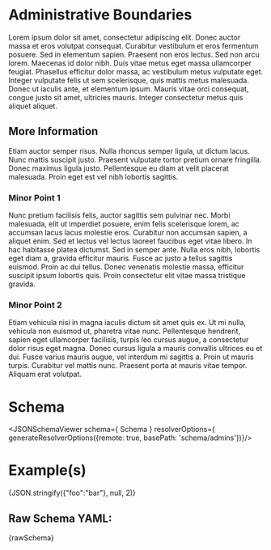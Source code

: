 
# Administrative Boundaries

Lorem ipsum dolor sit amet, consectetur adipiscing elit. Donec auctor massa et eros volutpat consequat. Curabitur vestibulum et eros fermentum posuere. Sed in elementum sapien. Praesent non eros lectus. Sed non arcu lorem. Maecenas id dolor nibh. Duis vitae metus eget massa ullamcorper feugiat. Phasellus efficitur dolor massa, ac vestibulum metus vulputate eget. Integer vulputate felis ut sem scelerisque, quis mattis metus malesuada. Donec ut iaculis ante, et elementum ipsum. Mauris vitae orci consequat, congue justo sit amet, ultricies mauris. Integer consectetur metus quis aliquet aliquet.

## More Information

Etiam auctor semper risus. Nulla rhoncus semper ligula, ut dictum lacus. Nunc mattis suscipit justo. Praesent vulputate tortor pretium ornare fringilla. Donec maximus ligula justo. Pellentesque eu diam at velit placerat malesuada. Proin eget est vel nibh lobortis sagittis.

### Minor Point 1

Nunc pretium facilisis felis, auctor sagittis sem pulvinar nec. Morbi malesuada, elit ut imperdiet posuere, enim felis scelerisque lorem, ac accumsan lacus lacus molestie eros. Curabitur non accumsan sapien, a aliquet enim. Sed et lectus vel lectus laoreet faucibus eget vitae libero. In hac habitasse platea dictumst. Sed in semper ante. Nulla eros nibh, lobortis eget diam a, gravida efficitur mauris. Fusce ac justo a tellus sagittis euismod. Proin ac dui tellus. Donec venenatis molestie massa, efficitur suscipit ipsum lobortis quis. Proin consectetur elit vitae massa tristique gravida.

### Minor Point 2

Etiam vehicula nisi in magna iaculis dictum sit amet quis ex. Ut mi nulla, vehicula non euismod ut, pharetra vitae nunc. Pellentesque hendrerit, sapien eget ullamcorper facilisis, turpis leo cursus augue, a consectetur dolor risus eget magna. Donec cursus ligula a mauris convallis ultrices eu et dui. Fusce varius mauris augue, vel interdum mi sagittis a. Proin ut mauris turpis. Curabitur vel mattis nunc. Praesent porta at mauris vitae tempor. Aliquam erat volutpat.


# Schema

<JSONSchemaViewer schema={ Schema } resolverOptions={ generateResolverOptions({remote: true, basePath: 'schema/admins'})}/>

# Example(s)

<CodeBlock language="json">{JSON.stringify({"foo":"bar"}, null, 2)}</CodeBlock>

## Raw Schema YAML:

<CodeBlock language="jsx">{rawSchema}</CodeBlock>
